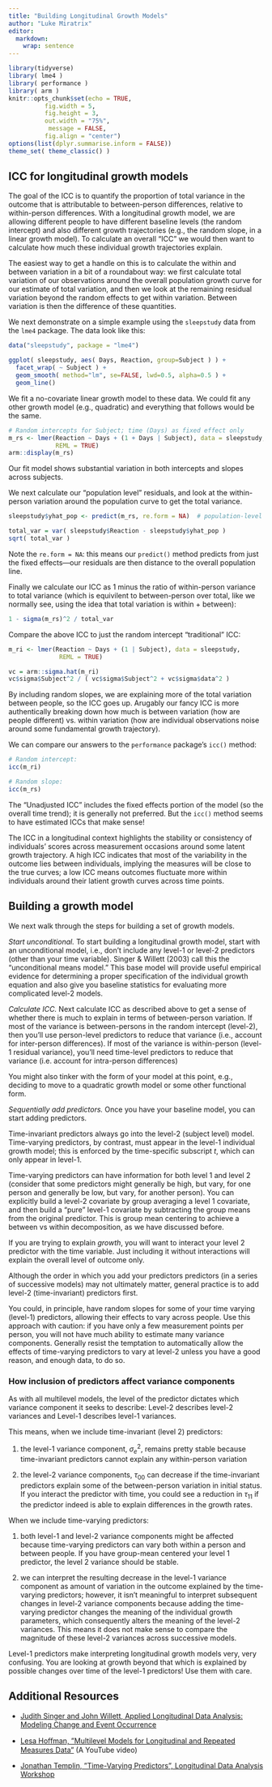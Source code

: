 ```yaml
---
title: "Building Longitudinal Growth Models"
author: "Luke Miratrix"
editor: 
  markdown: 
    wrap: sentence
---
```


```r
library(tidyverse)
library( lme4 )
library( performance )
library( arm )
knitr::opts_chunk$set(echo = TRUE,
          fig.width = 5,
          fig.height = 3,
          out.width = "75%",
           message = FALSE,
          fig.align = "center")
options(list(dplyr.summarise.inform = FALSE))
theme_set( theme_classic() )
```

## ICC for longitudinal growth models

The goal of the ICC is to quantify the proportion of total variance in the outcome that is attributable to between-person differences, relative to within-person differences.
With a longitudinal growth model, we are allowing different people to have different baseline levels (the random intercept) and also different growth trajectories (e.g., the random slope, in a linear growth model).
To calculate an overall "ICC" we would then want to calculate how much these individual growth trajectories explain.

The easiest way to get a handle on this is to calculate the within and between variation in a bit of a roundabout way: we first calculate total variation of our observations around the overall population growth curve for our estimate of total variation, and then we look at the remaining residual variation beyond the random effects to get within variation.
Between variation is then the difference of these quantities.

We next demonstrate on a simple example using the `sleepstudy` data from the `lme4` package.
The data look like this:

```r
data("sleepstudy", package = "lme4")

ggplot( sleepstudy, aes( Days, Reaction, group=Subject ) ) +
  facet_wrap( ~ Subject ) +
  geom_smooth( method="lm", se=FALSE, lwd=0.5, alpha=0.5 ) +
  geom_line() 
```

We fit a no-covariate linear growth model to these data.
We could fit any other growth model (e.g., quadratic) and everything that follows would be the same.

```r
# Random intercepts for Subject; time (Days) as fixed effect only
m_rs <- lmer(Reaction ~ Days + (1 + Days | Subject), data = sleepstudy, 
             REML = TRUE)
arm::display(m_rs)
```

Our fit model shows substantial variation in both intercepts and slopes across subjects.

We next calculate our "population level" residuals, and look at the within-person variation around the population curve to get the total variance.

```r
sleepstudy$yhat_pop <- predict(m_rs, re.form = NA)  # population-level predictions

total_var = var( sleepstudy$Reaction - sleepstudy$yhat_pop )
sqrt( total_var )
```

Note the `re.form = NA`: this means our `predict()` method predicts from just the fixed effects---our residuals are then distance to the overall population line.

Finally we calculate our ICC as 1 minus the ratio of within-person variance to total variance (which is equivilent to between-person over total, like we normally see, using the idea that total variation is within + between):

```r
1 - sigma(m_rs)^2 / total_var
```

Compare the above ICC to just the random intercept "traditional" ICC:

```r
m_ri <- lmer(Reaction ~ Days + (1 | Subject), data = sleepstudy, 
              REML = TRUE)

vc = arm::sigma.hat(m_ri)
vc$sigma$Subject^2 / ( vc$sigma$Subject^2 + vc$sigma$data^2 )
```

By including random slopes, we are explaining more of the total variation between people, so the ICC goes up.
Arugably our fancy ICC is more authentically breaking down how much is between variation (how are people different) vs. within variation (how are individual observations noise around some fundamental growth trajectory).

We can compare our answers to the `performance` package's `icc()` method:
```r
# Random intercept:
icc(m_ri)

# Random slope:
icc(m_rs)
```
The "Unadjusted ICC" includes the fixed effects portion of the model (so the overall time trend); it is generally not preferred.
But the `icc()` method seems to have estimated ICCs that make sense!

The ICC in a longitudinal context highlights the stability or consistency of individuals’ scores across measurement occasions around some latent growth trajectory.
A high ICC indicates that most of the variability in the outcome lies between individuals, implying the measures will be close to the true curves; a low ICC means outcomes fluctuate more within individuals around their latient growth curves across time points.


## Building a growth model

We next walk through the steps for building a set of growth models.

*Start unconditional.*
To start building a longitudinal growth model, start with an unconditional model, i.e., don't include any level-1 or level-2 predictors (other than your time variable).
Singer & Willett (2003) call this the "unconditional means model."
This base model will provide useful empirical evidence for determining a proper specification of the individual growth equation and also give you baseline statistics for evaluating more complicated level-2 models.

*Calculate ICC.*
Next calculate ICC as described above to get a sense of whether there is much to explain in terms of between-person variation.
If most of the variance is between-persons in the random intercept (level-2), then you'll use person-level predictors to reduce that variance (i.e., account for inter-person differences).
If most of the variance is within-person (level-1 residual variance), you'll need time-level predictors to reduce that variance (i.e. account for intra-person differences)

You might also tinker with the form of your model at this point, e.g., deciding to move to a quadratic growth model or some other functional form.

*Sequentially add predictors.* 
Once you have your baseline model, you can start adding predictors.

Time-invariant predictors always go into the level-2 (subject level) model.
Time-varying predictors, by contrast, must appear in the level-1 individual growth model; this is enforced by the time-specific subscript *t*, which can only appear in level-1.

Time-varying predictors can have information for both level 1 and level 2 (consider that some predictors might generally be high, but vary, for one person and generally be low, but vary, for another person).
You can explicitly build a level-2 covariate by group averaging a level 1 covariate, and then build a "pure" level-1 covariate by subtracting the group means from the original predictor.
This is group mean centering to achieve a between vs within decomposition, as we have discussed before.

If you are trying to explain _growth_, you will want to interact your level 2 predictor with the time variable.
Just including it without interactions will explain the overall level of outcome only.

Although the order in which you add your predictors predictors (in a series of successive models) may not ultimately matter, general practice is to add level-2 (time-invariant) predictors first.

You could, in principle, have random slopes for some of your time varying (level-1) predictors, allowing their effects to vary across people.
Use this approach with caution: if you have only a few measurement points per person, you will not have much ability to estimate many variance components.
Generally resist the temptation to automatically allow the effects of time-varying predictors to vary at level-2 unless you have a good reason, and enough data, to do so.

### How inclusion of predictors affect variance components

As with all multilevel models, the level of the predictor dictates which variance component it seeks to describe: Level-2 describes level-2 variances and Level-1 describes level-1 variances.

This means, when we include time-invariant (level 2) predictors:

1.  the level-1 variance component, $\sigma^2_e$, remains pretty stable because time-invariant predictors cannot explain any within-person variation

2.  the level-2 variance components, $\tau_{00}$ can decrease if the time-invariant predictors explain some of the between-person variation in initial status.  If you interact the predictor with time, you could see a reduction in $\tau_{11}$ if the predictor indeed is able to explain differences in the growth rates.

When we include time-varying predictors:

1.  both level-1 and level-2 variance components might be affected because time-varying predictors can vary both within a person and between people.  If you have group-mean centered your level 1 predictor, the level 2 variance should be stable.

2.  we can interpret the resulting decrease in the level-1 variance component as amount of variation in the outcome explained by the time-varying predictors; however, it isn't meaningful to interpret subsequent changes in level-2 variance components because adding the time-varying predictor changes the meaning of the individual growth parameters, which consequently alters the meaning of the level-2 variances. This means it does not make sense to compare the magnitude of these level-2 variances across successive models.

Level-1 predictors make interpreting longitudinal growth models very, very confusing.  You are looking at growth beyond that which is explained by possible changes over time of the level-1 predictors!  Use them with care.


## Additional Resources

- [Judith Singer and John Willett, Applied Longitudinal Data Analysis: Modeling Change and Event Occurrence](https://academic.oup.com/book/41753?login=false)

- [Lesa Hoﬀman, ”Multilevel Models for Longitudinal and Repeated Measures Data”](https://www.youtube.com/playlist?list=PLqK8c2KO4db7lIRvWelSv4FC6dfo_ublX) (A YouTube video)

- [Jonathan Templin, ”Time-Varying Predictors”, Longitudinal Data Analysis Workshop](https://www.lesahoffman.com/PSQF7375_AdvLong_2023/PSQF7375_AdvLong_Lecture5_Time-Varying_Change.pdf)
